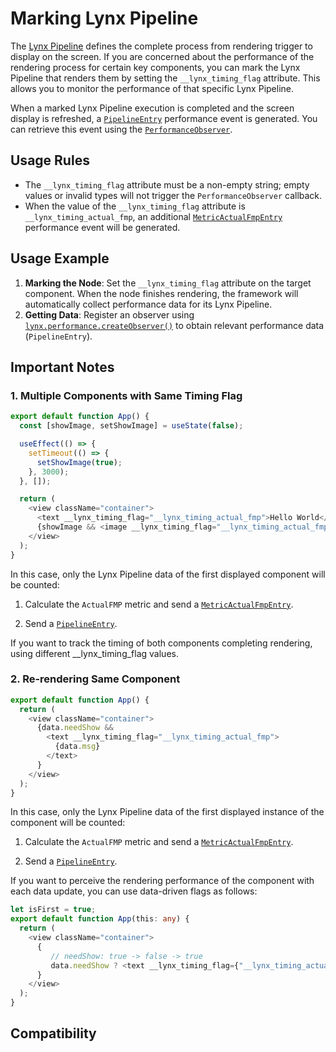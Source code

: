 # Marking Lynx Pipeline

The [Lynx Pipeline](guide/spec#lynx-pipeline) defines the complete process from rendering trigger to display on the screen. If you are concerned about the performance of the rendering process for certain key components, you can mark the Lynx Pipeline that renders them by setting the `__lynx_timing_flag` attribute. This allows you to monitor the performance of that specific Lynx Pipeline.

When a marked Lynx Pipeline execution is completed and the screen display is refreshed, a [`PipelineEntry`](/api/lynx-api/performance-api/performance-entry/pipeline-entry) performance event is generated. You can retrieve this event using the [`PerformanceObserver`](/api/lynx-api/performance-api/performance-observer).

## Usage Rules

- The `__lynx_timing_flag` attribute must be a non-empty string; empty values or invalid types will not trigger the `PerformanceObserver` callback.
- When the value of the `__lynx_timing_flag` attribute is `__lynx_timing_actual_fmp`, an additional [`MetricActualFmpEntry`](/api/lynx-api/performance-api/performance-entry/metric-actual-fmp-entry) performance event will be generated.

## Usage Example

1. **Marking the Node**: Set the `__lynx_timing_flag` attribute on the target component. When the node finishes rendering, the framework will automatically collect performance data for its Lynx Pipeline.
2. **Getting Data**: Register an observer using [`lynx.performance.createObserver()`](/api/lynx-api/lynx/lynx-performance#createobserver) to obtain relevant performance data (`PipelineEntry`).


<Go
  example="performance-api"
  defaultFile="src/pipeline_entry/index.tsx"
  defaultEntryFile="dist/pipeline_entry.lynx.bundle"
  img="https://lf-lynx.tiktok-cdns.com/obj/lynx-artifacts-oss-sg/lynx-website/assets/doc/pipeline-entry-demo.jpeg"
  entry="src/pipeline_entry"
  highlight="{11-21,31}"
/>

## Important Notes

### 1. Multiple Components with Same Timing Flag

```ts
export default function App() {
  const [showImage, setShowImage] = useState(false);

  useEffect(() => {
    setTimeout(() => {
      setShowImage(true);
    }, 3000);
  }, []);

  return (
    <view className="container">
      <text __lynx_timing_flag="__lynx_timing_actual_fmp">Hello World</text>
      {showImage && <image __lynx_timing_flag="__lynx_timing_actual_fmp" src="xxxx.png" />}
    </view>
  );
}
```

In this case, only the Lynx Pipeline data of the first displayed component will be counted:

1. Calculate the `ActualFMP` metric and send a [`MetricActualFmpEntry`](/api/lynx-api/performance-api/performance-entry/metric-actual-fmp-entry).

2. Send a [`PipelineEntry`](/api/lynx-api/performance-api/performance-entry/pipeline-entry).

If you want to track the timing of both components completing rendering, using different \_\_lynx_timing_flag values.

### 2. Re-rendering Same Component

```ts
export default function App() {
  return (
    <view className="container">
      {data.needShow &&
        <text __lynx_timing_flag="__lynx_timing_actual_fmp">
          {data.msg}
        </text>
      }
    </view>
  );
}
```

In this case, only the Lynx Pipeline data of the first displayed instance of the component will be counted:

1. Calculate the `ActualFMP` metric and send a [`MetricActualFmpEntry`](/api/lynx-api/performance-api/performance-entry/metric-actual-fmp-entry).

2. Send a [`PipelineEntry`](/api/lynx-api/performance-api/performance-entry/pipeline-entry).

If you want to perceive the rendering performance of the component with each data update, you can use data-driven flags as follows:

```ts
let isFirst = true;
export default function App(this: any) {
  return (
    <view className="container">
      {
         // needShow: true -> false -> true
         data.needShow ? <text __lynx_timing_flag={"__lynx_timing_actual_fmp" + (isFirst ? "" : +data.id)}>{data.msg}</text> : null
      }
    </view>
  );
}
```

## Compatibility


<LegacyCompatTable metadata="lynx-api/performance-api/timing-flag" />
